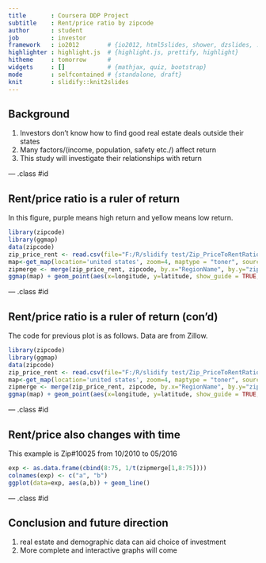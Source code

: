 ```yaml
---
title       : Coursera DDP Project
subtitle    : Rent/price ratio by zipcode
author      : student
job         : investor
framework   : io2012        # {io2012, html5slides, shower, dzslides, ...}
highlighter : highlight.js  # {highlight.js, prettify, highlight}
hitheme     : tomorrow      # 
widgets     : []            # {mathjax, quiz, bootstrap}
mode        : selfcontained # {standalone, draft}
knit        : slidify::knit2slides
---
```


## Background

1. Investors don't know how to find good real estate deals outside their states
2. Many factors/(income, population, safety etc./) affect return
3. This study will investigate their relationships with return

--- .class #id 

## Rent/price ratio is a ruler of return

In this figure, purple means high return and yellow means low return.
```r
library(zipcode)
library(ggmap)
data(zipcode)
zip_price_rent <- read.csv(file="F:/R/slidify test/Zip_PriceToRentRatio_AllHomes.csv")
map<-get_map(location='united states', zoom=4, maptype = "toner", source='google',color='color')
zipmerge <- merge(zip_price_rent, zipcode, by.x="RegionName", by.y="zip")
ggmap(map) + geom_point(aes(x=longitude, y=latitude, show_guide = TRUE, colour=log(as.numeric(1/X2016.05))), data=zipmerge, na.rm=TRUE) +  scale_color_gradient(low="yellow", high="purple")
```

--- .class #id 

## Rent/price ratio is a ruler of return (con'd)

The code for previous plot is as follows. Data are from Zillow.
```r
library(zipcode)
library(ggmap)
data(zipcode)
zip_price_rent <- read.csv(file="F:/R/slidify test/Zip_PriceToRentRatio_AllHomes.csv")
map<-get_map(location='united states', zoom=4, maptype = "toner", source='google',color='color')
zipmerge <- merge(zip_price_rent, zipcode, by.x="RegionName", by.y="zip")
ggmap(map) + geom_point(aes(x=longitude, y=latitude, show_guide = TRUE, colour=log(as.numeric(1/X2016.05))), data=zipmerge, na.rm=TRUE) +  scale_color_gradient(low="yellow", high="purple")
```

--- .class #id 

## Rent/price also changes with time
This example is Zip#10025 from 10/2010 to 05/2016
```r
exp <- as.data.frame(cbind(8:75, 1/t(zipmerge[1,8:75])))
colnames(exp) <- c("a", "b")
ggplot(data=exp, aes(a,b)) + geom_line()
```

--- .class #id 

## Conclusion and future direction
1. real estate and demographic data can aid choice of investment
2. More complete and interactive graphs will come